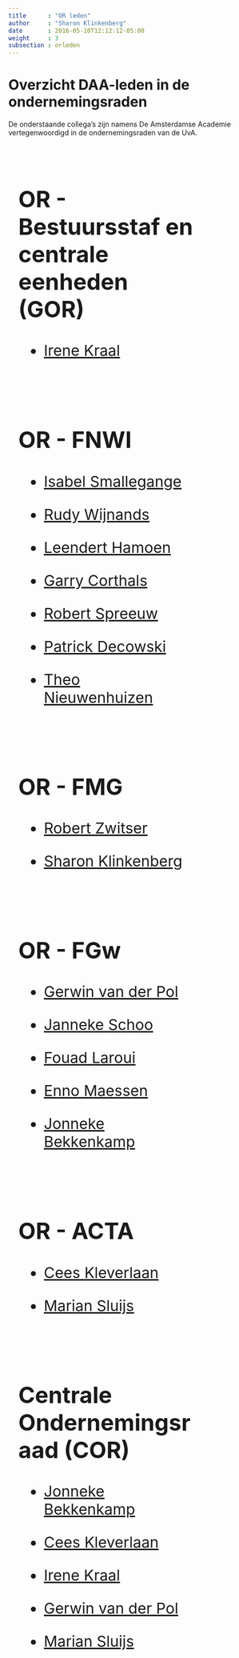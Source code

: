 ```yaml
---
title      : "OR leden"
author     : "Sharon Klinkenberg"
date       : 2016-05-10T12:12:12-05:00
weight     : 3
subsection : orleden
---
```


# Overzicht DAA-leden in de ondernemingsraden

De onderstaande collega's zijn namens De Amsterdamse Academie vertegenwoordigd in de ondernemingsraden van de UvA. 

<style>
.grid-container {
  display: flex;
  flex-wrap: wrap;
}
.grid-item {
  width: 350px;
  margin: 20px;
  font-size: 30px;
  text-align: left;
}

</style>

<div class="grid-container">
  <div class="grid-item">
  
## OR - Bestuursstaf en centrale eenheden (GOR)

* <a href="http://www.uva.nl/profiel/k/r/i.kraal/i.kraal.html">Irene Kraal</a>
  
  </div>
  <div class="grid-item">
  
## OR - FNWI

* <a href="http://www.uva.nl/profiel/s/m/i.smallegange/i.smallegange.html">Isabel Smallegange</a>
* <a href="http://www.uva.nl/profiel/w/i/r.a.d.wijnands/r.a.d.wijnands.html">Rudy Wijnands</a>
* <a href="http://www.uva.nl/profiel/h/a/l.w.hamoen/l.w.hamoen.html">Leendert Hamoen</a>
* <a href="http://www.uva.nl/profiel/c/o/g.l.corthals/g.l.corthals.html">Garry Corthals</a>
* <a href="http://www.uva.nl/profiel/s/p/r.j.c.spreeuw/r.j.c.spreeuw.html">Robert Spreeuw</a>
* <a href="http://www.uva.nl/profiel/d/e/m.p.decowski/m.p.decowski.html">Patrick Decowski</a>
* <a href="http://www.uva.nl/profiel/n/i/t.m.nieuwenhuizen/t.m.nieuwenhuizen.html">Theo Nieuwenhuizen</a>
  
  </div>
  <div class="grid-item">
  
## OR - FMG 

* <a href="http://www.uva.nl/profiel/z/w/r.j.zwitser/r.j.zwitser.html">Robert Zwitser</a>
* <a href="http://www.uva.nl/profiel/k/l/s.klinkenberg/s.klinkenberg.html">Sharon Klinkenberg</a>

  </div>  
  <div class="grid-item">
  
## OR - FGw

* <a href="http://www.uva.nl/profiel/p/o/g.w.vanderpol/g.w.vanderpol.html">Gerwin van der Pol</a>
* <a href="http://www.uva.nl/profiel/s/c/j.schoo/j.schoo.html">Janneke Schoo</a>
* <a href="http://www.uva.nl/profiel/l/a/f.laroui/f.laroui.html">Fouad Laroui</a>
* <a href="http://www.uva.nl/profiel/m/a/j.m.a.h.maessen/j.m.a.h.maessen.html">Enno Maessen</a>
* <a href="http://www.uva.nl/profiel/b/e/j.j.bekkenkamp/j.j.bekkenkamp.html">Jonneke Bekkenkamp</a>
  
    </div>
  <div class="grid-item">
  
## OR - ACTA

* <a href="http://www.uva.nl/profiel/k/l/c.kleverlaan/c.kleverlaan.html">Cees Kleverlaan</a>
* <a href="http://www.uva.nl/profiel/s/l/m.sluijs/m.sluijs.html">Marian Sluijs</a>
  
  </div>
<div class="grid-item">

## Centrale Ondernemingsraad (COR)

* <a href="http://www.uva.nl/profiel/b/e/j.j.bekkenkamp/j.j.bekkenkamp.html">Jonneke Bekkenkamp</a>
* <a href="http://www.uva.nl/profiel/k/l/c.kleverlaan/c.kleverlaan.html">Cees Kleverlaan</a>
* <a href="http://www.uva.nl/profiel/k/r/i.kraal/i.kraal.html">Irene Kraal</a>
* <a href="http://www.uva.nl/profiel/p/o/g.w.vanderpol/g.w.vanderpol.html">Gerwin van der Pol</a>
* <a href="http://www.uva.nl/profiel/s/l/m.sluijs/m.sluijs.html">Marian Sluijs</a>

  </div>
</div class="grid-item">











